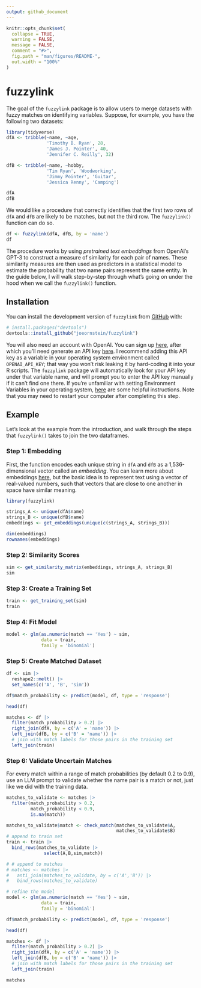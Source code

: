 ```yaml
---
output: github_document
---
```


<!-- README.md is generated from README.Rmd. Please edit that file -->

```r
knitr::opts_chunk$set(
  collapse = TRUE,
  warning = FALSE,
  message = FALSE,
  comment = "#>",
  fig.path = "man/figures/README-",
  out.width = "100%"
)
```

# fuzzylink

<!-- badges: start -->
<!-- badges: end -->

The goal of the `fuzzylink` package is to allow users to merge datasets with fuzzy matches on identifying variables. Suppose, for example, you have the following two datasets: 

```r
library(tidyverse)
dfA <- tribble(~name, ~age,
               'Timothy B. Ryan', 28,
               'James J. Pointer', 40,
               'Jennifer C. Reilly', 32)

dfB <- tribble(~name, ~hobby,
               'Tim Ryan', 'Woodworking',
               'Jimmy Pointer', 'Guitar',
               'Jessica Renny', 'Camping')

```

```r
dfA
dfB
```

We would like a procedure that correctly identifies that the first two rows of `dfA` and `dfB` are likely to be matches, but not the third row. The `fuzzylink()` function can do so.

```r
df <- fuzzylink(dfA, dfB, by = 'name')
df
```

The procedure works by using *pretrained text embeddings* from OpenAI's GPT-3 to construct a measure of similarity for each pair of names. These similarity measures are then used as predictors in a statistical model to estimate the probability that two name pairs represent the same entity. In the guide below, I will walk step-by-step through what's going on under the hood when we call the `fuzzylink()` function.

## Installation

You can install the development version of `fuzzylink` from [GitHub](https://github.com/) with:

``` r
# install.packages("devtools")
devtools::install_github("joeornstein/fuzzylink")
```

You will also need an account with OpenAI. You can sign up [here](https://beta.openai.com/signup), after which you'll need generate an API key [here](https://platform.openai.com/account/api-keys). I recommend adding this API key as a variable in your operating system environment called `OPENAI_API_KEY`; that way you won't risk leaking it by hard-coding it into your R scripts. The `fuzzylink` package will automatically look for your API key under that variable name, and will prompt you to enter the API key manually if it can't find one there. If you're unfamiliar with setting Environment Variables in your operating system, [here](https://dev.to/biplov/handling-passwords-and-secret-keys-using-environment-variables-2ei0) are some helpful instructions. Note that you may need to restart your computer after completing this step.

## Example

Let's look at the example from the introduction, and walk through the steps that `fuzzylink()` takes to join the two dataframes.

### Step 1: Embedding

First, the function encodes each unique string in `dfA` and `dfB` as a 1,536-dimensional vector called an *embedding*. You can learn more about embeddings [here](https://platform.openai.com/docs/guides/embeddings/embedding-models), but the basic idea is to represent text using a vector of real-valued numbers, such that vectors that are close to one another in space have similar meaning.

```r
library(fuzzylink)

strings_A <- unique(dfA$name)
strings_B <- unique(dfB$name)
embeddings <- get_embeddings(unique(c(strings_A, strings_B)))

dim(embeddings)
rownames(embeddings)
```

### Step 2: Similarity Scores

```r
sim <- get_similarity_matrix(embeddings, strings_A, strings_B)
sim
```

### Step 3: Create a Training Set

```r
train <- get_training_set(sim)
train
```

### Step 4: Fit Model

```r
model <- glm(as.numeric(match == 'Yes') ~ sim, 
             data = train,
             family = 'binomial')
```

### Step 5: Create Matched Dataset

```r
df <- sim |> 
  reshape2::melt() |> 
  set_names(c('A', 'B', 'sim'))

df$match_probability <- predict(model, df, type = 'response')

head(df)

matches <- df |> 
  filter(match_probability > 0.2) |> 
  right_join(dfA, by = c('A' = 'name')) |> 
  left_join(dfB, by = c('B' = 'name')) |> 
  # join with match labels for those pairs in the training set
  left_join(train)
```

### Step 6: Validate Uncertain Matches

For every match within a range of match probabilities (by default 0.2 to 0.9), use an LLM prompt to validate whether the name pair is a match or not, just like we did with the training data.

```r
matches_to_validate <- matches |> 
  filter(match_probability > 0.2, 
         match_probability < 0.9,
         is.na(match))

matches_to_validate$match <- check_match(matches_to_validate$A,
                                         matches_to_validate$B)
# append to train set
train <- train |> 
  bind_rows(matches_to_validate |> 
              select(A,B,sim,match))

# # append to matches
# matches <- matches |> 
#   anti_join(matches_to_validate, by = c('A','B')) |> 
#   bind_rows(matches_to_validate)

# refine the model
model <- glm(as.numeric(match == 'Yes') ~ sim,
             data = train,
             family = 'binomial')

df$match_probability <- predict(model, df, type = 'response')

head(df)

matches <- df |> 
  filter(match_probability > 0.2) |> 
  right_join(dfA, by = c('A' = 'name')) |> 
  left_join(dfB, by = c('B' = 'name')) |> 
  # join with match labels for those pairs in the training set
  left_join(train)

matches
```
